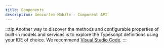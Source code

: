 ```yaml
---
title: Components
description: Geocortex Mobile - Component API
---
```



:::tip
Another way to discover the methods and configurable properties of built-in models and services is to explore the Typescript definitions using your IDE of choice. We recommend [Visual Studio Code](https://code.visualstudio.com/).
:::

<ViewerMessaging product="mobile" type="config" />
